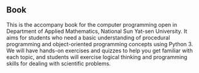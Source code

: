 ## Book
This is the accompany book for the computer programming open in Department of Applied Mathematics, National Sun Yat-sen University.
It aims for students who need a basic understanding of procedural programming and object-oriented programming concepts using Python 3. 
We will have hands-on exercises and quizzes to help you get familiar with each topic, and students will exercise logical thinking and programming skills for dealing with scientific problems.
